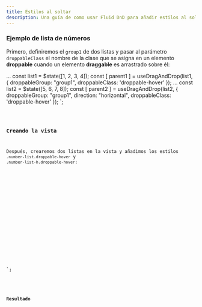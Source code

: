 ```yaml
---
title: Estilos al soltar
description: Una guía de como usar Fluid DnD para añadir estilos al soltar.
---
```




### Ejemplo de lista de números

Primero, definiremos el `group1` de dos listas y pasar al parámetro `droppableClass` el nombre de la clase que se asigna en un elemento **droppable** cuando un elemento **draggable** es arrastrado sobre él:


...
const list1 = $state([1, 2, 3, 4]);
const [ parent1 ] = useDragAndDrop(list1, {
  droppableGroup: "group1",
  droppableClass: 'droppable-hover'
});
...
const list2 = $state([5, 6, 7, 8]);
const [ parent2 ] = useDragAndDrop(list2, {
  droppableGroup: "group1",
  direction: "horizontal",
  droppableClass: 'droppable-hover'
});
</script>`;

<Code code={listOfNumbers} lang="svelte"  mark={highlightsListOfNumbers} />

### Creando la vista

Después, crearemos dos listas en la vista y añadimos los estilos `.number-list.droppable-hover` y `.number-list-h.droppable-hover`:

<div class="group-list">
  <ul use:parent1 class="number-list">
    <!-- ...  -->
  </ul>
  <div use:parent2 class="number-list-h">
    <!-- ...  -->
  </div>
</div>

<style>
 /*...*/
.number-list {
  /*...*/
  transition: background-color 150ms ease-in;
}
.number-list.droppable-hover{
  /*...*/
  background-color: var(--sl-color-gray-3);
}
.number-list-h {
  /*...*/
  transition: background-color 150ms ease-in;
}
.number-list-h.droppable-hover{
  background-color: var(--sl-color-gray-3);
}
</style>
`;


<Code code={listOfNumbersDraggable} lang="svelte" mark={highlightsDraggable} />

### Resultado

<div class="pl-8">
  <DroppableStyles client:load />
</div>